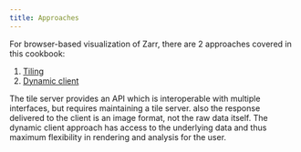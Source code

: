 ```yaml
---
title: Approaches
---
```


For browser-based visualization of Zarr, there are 2 approaches covered in this cookbook:

1. [Tiling](./tiling.qmd)
2. [Dynamic client](./dynamic-client.qmd)

The tile server provides an API which is interoperable with multiple interfaces, but requires maintaining a tile server. also the response delivered to the client is an image format, not the raw data itself. The dynamic client approach has access to the underlying data and thus maximum flexibility in rendering and analysis for the user.
